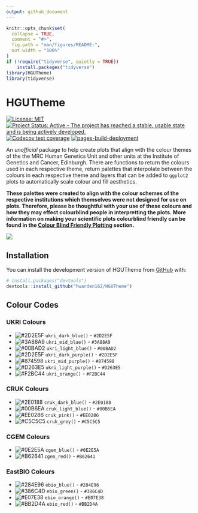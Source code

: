 ```yaml
---
output: github_document
---
```


<!-- README.md is generated from README.Rmd. Please edit that file -->

```r
knitr::opts_chunk$set(
  collapse = TRUE,
  comment = "#>",
  fig.path = "man/figures/README-",
  out.width = "100%"
)
if (!require("tidyverse", quietly = TRUE))
    install.packages("tidyverse")
library(HGUTheme)
library(tidyverse)
```

# HGUTheme

<!-- badges: start -->

[![License: MIT](https://img.shields.io/badge/License-MIT-yellow.svg)](https://opensource.org/licenses/MIT)
[![Project Status: Active – The project has reached a stable, usable state and is being actively developed.](https://www.repostatus.org/badges/latest/active.svg)](https://www.repostatus.org/#active)
[![Codecov test coverage](https://codecov.io/gh/hwarden162/HGUTheme/branch/main/graph/badge.svg)](https://app.codecov.io/gh/hwarden162/HGUTheme?branch=main)
[![pages-build-deployment](https://github.com/hwarden162/HGUTheme/actions/workflows/pages/pages-build-deployment/badge.svg)](https://github.com/hwarden162/HGUTheme/actions/workflows/pages/pages-build-deployment)
<!-- badges: end -->

An *unofficial* package to help create plots that align with the colour themes of the the MRC Human Genetics Unit and other units at the Institute of Genetics and Cancer, Edinburgh. There are functions to return the colours used in each respective theme, return palettes that interpolate between the colours in each respective theme and layers that can be added to `ggplot2` plots to automatically scale colour and fill aesthetics.

**These palettes were created to align with the colour schemes of the respective institutions which themselves were not designed for use on plots. Therefore, please be thoughtful with your use of these colours and how they may effect colourblind people in interpretting the plots. More information on making your scientific plots colourblind friendly can be found in the [Colour Blind Friendly Plotting](https://hwarden162.github.io/HGUTheme/articles/ColourBlind.html) section.**

![](./man/figures/logo_plots.png)

## Installation

You can install the development version of HGUTheme from [GitHub](https://github.com/hwarden162/HGUTheme) with:

``` r
# install.packages("devtools")
devtools::install_github("hwarden162/HGUTheme")
```

## Colour Codes

### UKRI Colours

* ![#2D2E5F](https://via.placeholder.com/15/2D2E5F/2D2E5F.png) `ukri_dark_blue()` - `#2D2E5F`
* ![#3A88A9](https://via.placeholder.com/15/3A88A9/3A88A9.png) `ukri_mid_blue()` - `#3A88A9`
* ![#00BAD2](https://via.placeholder.com/15/00BAD2/00BAD2.png) `ukri_light_blue()` - `#00BAD2`
* ![#2D2E5F](https://via.placeholder.com/15/2D2E5F/2D2E5F.png) `ukri_dark_purple()` - `#2D2E5F`
* ![#874598](https://via.placeholder.com/15/874598/874598.png) `ukri_mid_purple()` - `#874598`
* ![#D263E5](https://via.placeholder.com/15/D263E5/D263E5.png) `ukri_light_purple()` - `#D263E5`
* ![#F2BC44](https://via.placeholder.com/15/F2BC44/F2BC44.png) `ukri_orange()` - `#F2BC44`

### CRUK Colours

* ![#2E0188](https://via.placeholder.com/15/2E0188/2E0188.png) `cruk_dark_blue()` - `#2E0188`
* ![#00B6EA](https://via.placeholder.com/15/00B6EA/00B6EA.png) `cruk_light_blue()` - `#00B6EA`
* ![#EE0286](https://via.placeholder.com/15/EE0286/EE0286.png) `cruk_pink()` - `#EE0286`
* ![#C5C5C5](https://via.placeholder.com/15/C5C5C5/C5C5C5.png) `cruk_grey()` - `#C5C5C5`

### CGEM Colours

* ![#0E2E5A](https://via.placeholder.com/15/0E2E5A/0E2E5A.png) `cgem_blue()` - `#0E2E5A`
* ![#B62641](https://via.placeholder.com/15/B62641/B62641.png) `cgem_red()` - `#B62641`

### EastBIO Colours

* ![#284E96](https://via.placeholder.com/15/284E96/284E96.png) `ebio_blue()` - `#284E96`
* ![#386C4D](https://via.placeholder.com/15/386C4D/386C4D.png) `ebio_green()` - `#386C4D`
* ![#E07E38](https://via.placeholder.com/15/E07E38/E07E38.png) `ebio_orange()` - `#E07E38`
* ![#BB2D4A](https://via.placeholder.com/15/BB2D4A/BB2D4A.png) `ebio_red()` - `#BB2D4A`
